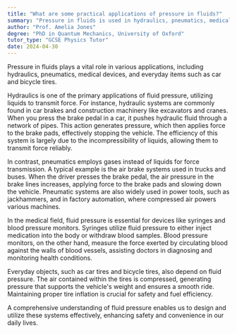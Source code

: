 ```yaml
---
title: "What are some practical applications of pressure in fluids?"
summary: "Pressure in fluids is used in hydraulics, pneumatics, medical devices, and everyday items like car tyres."
author: "Prof. Amelia Jones"
degree: "PhD in Quantum Mechanics, University of Oxford"
tutor_type: "GCSE Physics Tutor"
date: 2024-04-30
---
```


Pressure in fluids plays a vital role in various applications, including hydraulics, pneumatics, medical devices, and everyday items such as car and bicycle tires.

Hydraulics is one of the primary applications of fluid pressure, utilizing liquids to transmit force. For instance, hydraulic systems are commonly found in car brakes and construction machinery like excavators and cranes. When you press the brake pedal in a car, it pushes hydraulic fluid through a network of pipes. This action generates pressure, which then applies force to the brake pads, effectively stopping the vehicle. The efficiency of this system is largely due to the incompressibility of liquids, allowing them to transmit force reliably.

In contrast, pneumatics employs gases instead of liquids for force transmission. A typical example is the air brake systems used in trucks and buses. When the driver presses the brake pedal, the air pressure in the brake lines increases, applying force to the brake pads and slowing down the vehicle. Pneumatic systems are also widely used in power tools, such as jackhammers, and in factory automation, where compressed air powers various machines.

In the medical field, fluid pressure is essential for devices like syringes and blood pressure monitors. Syringes utilize fluid pressure to either inject medication into the body or withdraw blood samples. Blood pressure monitors, on the other hand, measure the force exerted by circulating blood against the walls of blood vessels, assisting doctors in diagnosing and monitoring health conditions.

Everyday objects, such as car tires and bicycle tires, also depend on fluid pressure. The air contained within the tires is compressed, generating pressure that supports the vehicle's weight and ensures a smooth ride. Maintaining proper tire inflation is crucial for safety and fuel efficiency.

A comprehensive understanding of fluid pressure enables us to design and utilize these systems effectively, enhancing safety and convenience in our daily lives.
    